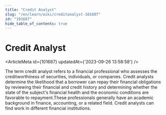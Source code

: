 ```yaml
---
title: "Credit Analyst"
slug: "/en/learn/wiki/creditanalyst-101687"
id: "101687"
hide_table_of_contents: true
---
```



# Credit Analyst

<ArticleMeta id={101687} updatedAt={'2023-09-26 13:58:58'} />
<div className='border-solid border-b border-t-0 my-4 border-[var(--ifm-color-gray-300)]' />

The term credit analyst refers to a financial professional who assesses the creditworthiness of securities, individuals, or companies. Credit analysts determine the likelihood that a borrower can repay their financial obligations by reviewing their financial and credit history and determining whether the state of the subject's financial health and the economic conditions are favorable to repayment.These professionals generally have an academic background in finance, accounting, or a related field. Credit analysts can find work in different financial institutions.
